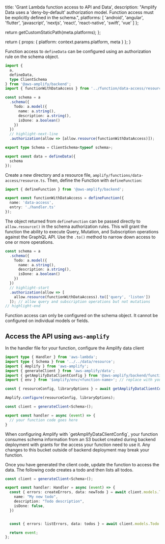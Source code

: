 
  title: 'Grant Lambda function access to API and Data',
  description: "Amplify Data uses a 'deny-by-default' authorization model. Function access must be explicitly defined in the schema.",
  platforms: [
    'android',
    'angular',
    'flutter',
    'javascript',
    'nextjs',
    'react',
    'react-native',
    'swift',
    'vue'
  ]
};

  return getCustomStaticPath(meta.platforms);
};

  return {
    props: {
      platform: context.params.platform,
      meta
    }
  };
}

Function access to `defineData` can be configured using an authorization rule on the schema object.

```ts title="amplify/data/resource.ts"
import {
  a,
  defineData,
  type ClientSchema
} from '@aws-amplify/backend';
import { functionWithDataAccess } from '../function/data-access/resource.ts';

const schema = a
  .schema({
    Todo: a.model({
      name: a.string(),
      description: a.string(),
      isDone: a.boolean()
    })
  })
  // highlight-next-line
  .authorization(allow => [allow.resource(functionWithDataAccess)]);

export type Schema = ClientSchema<typeof schema>;

export const data = defineData({
  schema
});
```

Create a new directory and a resource file, `amplify/functions/data-access/resource.ts`. Then, define the Function with `defineFunction`:

```ts title="amplify/functions/data-access/resource.ts"
import { defineFunction } from '@aws-amplify/backend';

export const functionWithDataAccess = defineFunction({
  name: 'data-access',
  entry: './handler.ts'
});
```

The object returned from `defineFunction` can be passed directly to `allow.resource()` in the schema authorization rules. This will grant the function the ability to execute Query, Mutation, and Subscription operations against the GraphQL API. Use the `.to()` method to narrow down access to one or more operations.

```ts title="amplify/data/resource.ts"
const schema = a
  .schema({
    Todo: a.model({
      name: a.string(),
      description: a.string(),
      isDone: a.boolean()
    })
  })
  // highlight-start
  .authorization(allow => [
    allow.resource(functionWithDataAccess).to(['query', 'listen'])
  ]); // allow query and subscription operations but not mutations
// highlight-end
```

<Callout info>

Function access can only be configured on the schema object. It cannot be configured on individual models or fields.

</Callout>

## Access the API using `aws-amplify`

In the handler file for your function, configure the Amplify data client

```ts title="amplify/functions/data-access/handler.ts"
import type { Handler } from 'aws-lambda';
import type { Schema } from '../../data/resource';
import { Amplify } from 'aws-amplify';
import { generateClient } from 'aws-amplify/data';
import { getAmplifyDataClientConfig } from '@aws-amplify/backend/function/runtime';
import { env } from '$amplify/env/<function-name>'; // replace with your function name

const { resourceConfig, libraryOptions } = await getAmplifyDataClientConfig(env);

Amplify.configure(resourceConfig, libraryOptions);

const client = generateClient<Schema>();

export const handler = async (event) => {
  // your function code goes here
}
```

<Callout warning>
  When configuring Amplify with `getAmplifyDataClientConfig`, your function consumes schema information from an S3 bucket
   created during backend deployment with grants for the access your function need to use it. Any changes to this
   bucket outside of backend deployment may break your function.
</Callout>

Once you have generated the client code, update the function to access the data. The following code creates a todo and then lists all todos.

```ts title="amplify/functions/data-access.ts"
const client = generateClient<Schema>();

export const handler: Handler = async (event) => {
  const { errors: createErrors, data: newTodo } = await client.models.Todo.create({
    name: "My new todo",
    description: "Todo description",
    isDone: false,
  })


  const { errors: listErrors, data: todos } = await client.models.Todo.list();

  return event;
};
```
